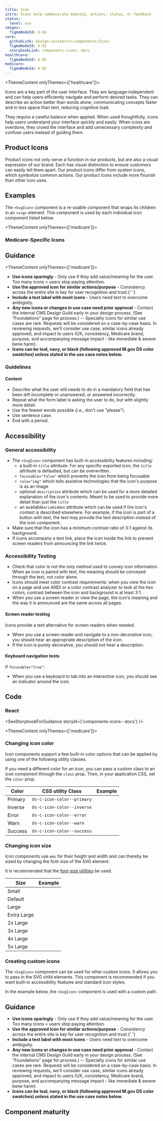 ```yaml
---
title: Icon
intro: Icons help communicate meaning, actions, status, or feedback.
status:
  level: use
cmsgov:
  figmaNodeId: 6-92
core:
  githubLink: design-system/src/components/Icons
  figmaNodeId: 6-92
  storybookLink: components-icons--docs
healthcare:
  figmaNodeId: 6-92
medicare:
  figmaNodeId: 6-92
---
```



<ThemeContent onlyThemes={['healthcare']}>

Icons are a key part of the user interface. They are language-independent and can help users efficiently navigate and perform desired tasks. They can describe an action better than words alone; communicating concepts faster and in less space than text, reducing cognitive load.

They require a careful balance when applied. When used thoughtfully, icons help users understand your interface quickly and easily. When icons are overdone, they crowd the interface and add unnecessary complexity and confuse users instead of guiding them.

## Product Icons

Product icons not only serve a function in our products, but are also a visual expression of our brand. Each has visual distinction to ensure customers can easily tell them apart. Our product icons differ from system icons, which symbolize common actions. Our product icons include more flourish than other icon uses.

</ThemeContent>

## Examples

The `<SvgIcon>` component is a re-usable component that wraps its children in an `<svg>` element.
This component is used by each individual icon component listed below.

<StorybookExample
  componentName="icons"
  storyId="components-icons--available-icons"
  minHeight={250}
/>

<ThemeContent onlyThemes={['medicare']}>
  <h3 id="medicare-specific-icons"> Medicare-Specific Icons </h3>
  <StorybookExample
    componentName="icons-medicare"
    storyId="medicare-icons--available-icons"
    minHeight={250}
  />
</ThemeContent>

## Guidance

<ThemeContent onlyThemes={['medicare']}>

- <b>Use icons sparingly</b> - Only use if they add value/meaning for the user. Too many icons = users
  stop paying attention.
- <b>Use the approved icon for similar actions/purpose</b> - Consistency across the entire site is key
  for user recognition and trust.{' '}
- <b>Include a text label with most icons</b> - Users need text to overcome ambiguity.
- <b>Any new icons or changes in use case need prior approval</b> - Contact the internal CMS Design Guild
  early in your design process. (See "Foundations" page for process.) -- Specialty icons for similar
  use cases are rare. Requests will be considered on a case-by-case basis. In reviewing requests, we'll
  consider use case, similar icons already approved, and impact to users (UX, consistency, Medicare brand,
  purpose, and accompanying message impact - like immediate & severe bene harm).
- <b>
    Icons can be teal, navy, or black (following approved M.gov DS color swatches) unless stated in
    the use case notes below.
  </b>

</ThemeContent>

### Guidelines

#### Content

- Describe what the user still needs to do in a mandatory field that has been left incomplete or unanswered,  or answered incorrectly.
- Repeat what the form label is asking the user to do, but with slightly more detail.
- Use the fewest words possible (i.e., don't use "please").
- Use sentence case.
- End with a period.

## Accessibility

### General accessibility

- The `<SvgIcon>` component has built-in accessibility features including:
  - a built-in `title` attribute. For any specific exported icon, the `title` attribute is defaulted, but can be overwritten.
  - `focusable="false"` which prevents the icon from being focusable
  - `role="img"` which tells assistive technologies that the icon's purpose is as an image
  - optional `description` attribute which can be used for a more detailed explanation of the icon's contents. Meant to be used to provide more detail than just the `title`
  - an available`ariaHidden` attribute which can be used if the icon's context is described elsewhere. For example, if the icon is part of a button with text, the text may provide the text description instead of the icon component.
- Make sure that the icon has a minimum contrast ratio of 3:1 against its
background.
- If icons accompany a text link, place the icon inside the link to prevent screen
readers from announcing the link twice.

### Accessibility Testing

- Check that color is not the only method used to convey icon information. When an icon is paired with text, the meaning should be conveyed through the text, not color alone.
- Icons should meet color contrast requirements: when you view the icon on a page and use ANDI or a color contrast analyzer to look at the hex colors, contrast between the icon and background is at least 3:1.
- When you use a screen reader or view the page, the icon’s meaning and the way it is announced are the same across all pages.

#### Screen reader testing

Icons provide a text alternative for screen readers when needed.

- When you use a screen reader and navigate to a non-decorative icon, you should hear an appropriate description of the icon.
- If the icon is purely decorative, you should not hear a description.

#### Keyboard navigation tests

If `focusable="true"`:
- When you use a keyboard to tab into an interactive icon, you should see an indicator around the icon.

## Code

### React

<SeeStorybookForGuidance storyId={'components-icons--docs'} />

<ThemeContent onlyThemes={['medicare']}>

### Changing icon color

Icon components support a few built-in color options that can be applied by using one of the following utility classes.

If you need a different color for an icon, you can pass a custom class to an icon component through the `class` prop. Then, in your application CSS, set the `color` prop.

| Color   | CSS utility Class                     | Example                                                                                                                     |
| ------- | ------------------------------------- | --------------------------------------------------------------------------------------------------------------------------- |
| Primary | <code>ds-c-icon-color--primary</code> | <div class="ds-u-text-align--center"><CloseIcon class='ds-c-icon-color--primary' /></div>                                   |
| Inverse | <code>ds-c-icon-color--inverse</code> | <div class="ds-base--inverse ds-u-padding--05 ds-u-text-align--center"><CloseIcon class='ds-c-icon-color--inverse' /></div> |
| Error   | <code>ds-c-icon-color--error</code>   | <div class="ds-u-text-align--center"><CloseIcon class='ds-c-icon-color--error' /></div>                                     |
| Warn    | <code>ds-c-icon-color--warn</code>    | <div class="ds-u-text-align--center"><CloseIcon class='ds-c-icon-color--warn' /></div>                                      |
| Success | <code>ds-c-icon-color--success</code> | <div class="ds-u-text-align--center"><CloseIcon class='ds-c-icon-color--success' /> </div>                                  |

### Changing icon size

Icon components use `ems` for their height and width and can thereby be sized by changing the font-size of the SVG element.

It is recommended that the [font-size utilities](/utilities/font/font-size/) be used.

| Size        | Example                                   |
| ----------- | ----------------------------------------- |
| Small       | <CloseIcon class='ds-u-font-size--sm' />  |
| Default     | <CloseIcon />                             |
| Large       | <CloseIcon class='ds-u-font-size--lg' />  |
| Extra Large | <CloseIcon class='ds-u-font-size--xl' />  |
| 2x Large    | <CloseIcon class='ds-u-font-size--2xl' /> |
| 3x Large    | <CloseIcon class='ds-u-font-size--3xl' /> |
| 4x Large    | <CloseIcon class='ds-u-font-size--4xl' /> |
| 5x Large    | <CloseIcon class='ds-u-font-size--5xl' /> |

### Creating custom icons

The `<SvgIcon>` component can be used for other custom icons. It allows you to pass in the SVG child elements. This component is recommended if you want built-in accessibility features and standard icon styles.

In the example below, the `<SvgIcon>` component is used with a custom path.

<EmbeddedExample>
  <SvgIcon title="Smiley face" viewBox="0 0 496 512">
    <path d="M248 8C111 8 0 119 0 256s111 248 248 248 248-111 248-248S385 8 248 8zm0 448c-110.3 0-200-89.7-200-200S137.7 56 248 56s200 89.7 200 200-89.7 200-200 200zm-80-216c17.7 0 32-14.3 32-32s-14.3-32-32-32-32 14.3-32 32 14.3 32 32 32zm160 0c17.7 0 32-14.3 32-32s-14.3-32-32-32-32 14.3-32 32 14.3 32 32 32zm4 72.6c-20.8 25-51.5 39.4-84 39.4s-63.2-14.3-84-39.4c-8.5-10.2-23.7-11.5-33.8-3.1-10.2 8.5-11.5 23.6-3.1 33.8 30 36 74.1 56.6 120.9 56.6s90.9-20.6 120.9-56.6c8.5-10.2 7.1-25.3-3.1-33.8-10.1-8.4-25.3-7.1-33.8 3.1z" />
  </SvgIcon>
</EmbeddedExample>

## Guidance

- <b>Use icons sparingly</b> - Only use if they add value/meaning for the user. Too many icons = users
  stop paying attention.
- <b>Use the approved icon for similar actions/purpose</b> - Consistency across the entire site is key
  for user recognition and trust.{' '}
- <b>Include a text label with most icons</b> - Users need text to overcome ambiguity.
- <b>Any new icons or changes in use case need prior approval</b> - Contact the internal CMS Design Guild
  early in your design process. (See "Foundations" page for process.) -- Specialty icons for similar
  use cases are rare. Requests will be considered on a case-by-case basis. In reviewing requests, we'll
  consider use case, similar icons already approved, and impact to users (UX, consistency, Medicare brand,
  purpose, and accompanying message impact - like immediate & severe bene harm).
- <b>
    Icons can be teal, navy, or black (following approved M.gov DS color swatches) unless stated in
    the use case notes below.
  </b>

</ThemeContent>

## Component maturity

<MaturityChecklist
  a11yStandards={true}
  color={true}
  forcedColors={true}
  screenReaders={true}
  keyboardNavigable={null}
  storybook={true}
  responsive={true}
  spanish={true}
  completeUiKit={false}
  responsiveUiKit={false}
  tokensInCode={true}
  tokensInSketch={true}
/>
